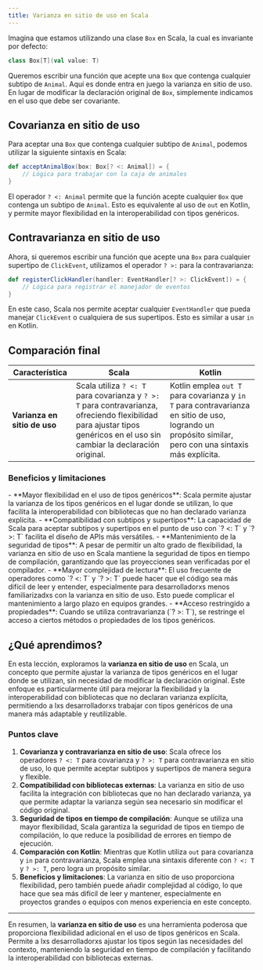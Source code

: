 ```yaml
---
title: Varianza en sitio de uso en Scala
---
```


<ReadingTime />
<GitHubRepoLink user="r8vnhill" repo="" />

Imagina que estamos utilizando una clase `Box` en Scala, la cual es invariante por defecto:

```scala
class Box[T](val value: T)
```

Queremos escribir una función que acepte una `Box` que contenga cualquier subtipo de `Animal`. Aquí es donde entra en juego la varianza en sitio de uso. En lugar de modificar la declaración original de `Box`, simplemente indicamos en el uso que debe ser covariante.

## Covarianza en sitio de uso

Para aceptar una `Box` que contenga cualquier subtipo de `Animal`, podemos utilizar la siguiente sintaxis en Scala:

```scala
def acceptAnimalBox(box: Box[? <: Animal]) = {
    // Lógica para trabajar con la caja de animales
}
```

El operador `? <: Animal` permite que la función acepte cualquier `Box` que contenga un subtipo de `Animal`. Esto es equivalente al uso de `out` en Kotlin, y permite mayor flexibilidad en la interoperabilidad con tipos genéricos.

## Contravarianza en sitio de uso

Ahora, si queremos escribir una función que acepte una `Box` para cualquier supertipo de `ClickEvent`, utilizamos el operador `? >:` para la contravarianza:

```scala
def registerClickHandler(handler: EventHandler[? >: ClickEvent]) = {
    // Lógica para registrar el manejador de eventos
}
```

En este caso, Scala nos permite aceptar cualquier `EventHandler` que pueda manejar `ClickEvent` o cualquiera de sus supertipos. Esto es similar a usar `in` en Kotlin.

## Comparación final

| **Característica**             | **Scala**                                                                                                                                                             | **Kotlin**                                                                                                                                                      |
|--------------------------------|----------------------------------------------------------------------------------------------------------------------------------------------------------------------|----------------------------------------------------------------------------------------------------------------------------------------------------------------|
| **Varianza en sitio de uso**   | Scala utiliza `? <: T` para covarianza y `? >: T` para contravarianza, ofreciendo flexibilidad para ajustar tipos genéricos en el uso sin cambiar la declaración original. | Kotlin emplea `out T` para covarianza y `in T` para contravarianza en sitio de uso, logrando un propósito similar, pero con una sintaxis más explícita.           |

### Beneficios y limitaciones

<ProCons>
    <Pros>
        - **Mayor flexibilidad en el uso de tipos genéricos**: Scala permite ajustar la varianza de los tipos genéricos en el lugar donde se utilizan, lo que facilita la interoperabilidad con bibliotecas que no han declarado varianza explícita.
        - **Compatibilidad con subtipos y supertipos**: La capacidad de Scala para aceptar subtipos y supertipos en el punto de uso con `? <: T` y `? >: T` facilita el diseño de APIs más versátiles.
        - **Mantenimiento de la seguridad de tipos**: A pesar de permitir un alto grado de flexibilidad, la varianza en sitio de uso en Scala mantiene la seguridad de tipos en tiempo de compilación, garantizando que las proyecciones sean verificadas por el compilador.
    </Pros>
    <Cons>
        - **Mayor complejidad de lectura**: El uso frecuente de operadores como `? <: T` y `? >: T` puede hacer que el código sea más difícil de leer y entender, especialmente para desarrolladorxs menos familiarizadxs con la varianza en sitio de uso. Esto puede complicar el mantenimiento a largo plazo en equipos grandes.
        - **Acceso restringido a propiedades**: Cuando se utiliza contravarianza (`? >: T`), se restringe el acceso a ciertos métodos o propiedades de los tipos genéricos.
    </Cons>
</ProCons>

## ¿Qué aprendimos?

En esta lección, exploramos la **varianza en sitio de uso** en Scala, un concepto que permite ajustar la varianza de tipos genéricos en el lugar donde se utilizan, sin necesidad de modificar la declaración original. Este enfoque es particularmente útil para mejorar la flexibilidad y la interoperabilidad con bibliotecas que no declaran varianza explícita, permitiendo a lxs desarrolladorxs trabajar con tipos genéricos de una manera más adaptable y reutilizable.

### Puntos clave

1. **Covarianza y contravarianza en sitio de uso**: Scala ofrece los operadores `? <: T` para covarianza y `? >: T` para contravarianza en sitio de uso, lo que permite aceptar subtipos y supertipos de manera segura y flexible.
2. **Compatibilidad con bibliotecas externas**: La varianza en sitio de uso facilita la integración con bibliotecas que no han declarado varianza, ya que permite adaptar la varianza según sea necesario sin modificar el código original.
3. **Seguridad de tipos en tiempo de compilación**: Aunque se utiliza una mayor flexibilidad, Scala garantiza la seguridad de tipos en tiempo de compilación, lo que reduce la posibilidad de errores en tiempo de ejecución.
4. **Comparación con Kotlin**: Mientras que Kotlin utiliza `out` para covarianza y `in` para contravarianza, Scala emplea una sintaxis diferente con `? <: T` y `? >: T`, pero logra un propósito similar.
5. **Beneficios y limitaciones**: La varianza en sitio de uso proporciona flexibilidad, pero también puede añadir complejidad al código, lo que hace que sea más difícil de leer y mantener, especialmente en proyectos grandes o equipos con menos experiencia en este concepto.

---

En resumen, la **varianza en sitio de uso** es una herramienta poderosa que proporciona flexibilidad adicional en el uso de tipos genéricos en Scala. Permite a lxs desarrolladorxs ajustar los tipos según las necesidades del contexto, manteniendo la seguridad en tiempo de compilación y facilitando la interoperabilidad con bibliotecas externas.
